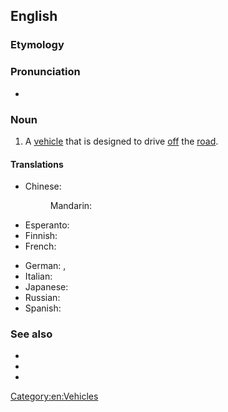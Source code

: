 {{also|offroader}}
==English==

===Etymology===
{{suffix|en|off-road|er}}

===Pronunciation===
* {{audio|en|En-au-off-roader.ogg|Audio (AU)}}

===Noun===
{{en-noun}}

# {{lb|en|idiomatic}} A [[vehicle]] that is designed to drive [[off]] the [[road]].

====Translations====
{{trans-top|vehicle designed for driving offroad}}
* Chinese:
*: Mandarin: {{t-needed|cmn}}
* Esperanto: {{t-needed|eo}}
* Finnish: {{t|fi|maastoajoneuvo}}
* French: {{t+|fr|tout-terrain|m}}
{{trans-mid}}
* German: {{t|de|Offroader|m}}, {{t+|de|Geländewagen|m}}
* Italian: {{t-needed|it}}
* Japanese: {{t-needed|ja}}
* Russian: {{t+|ru|внедорожник}}
* Spanish: {{t-needed|es}}
{{trans-bottom}}

===See also===
* {{l|en|off-road}}
* {{l|en|on-roader}}
* {{l|en|softroader}}

[[Category:en:Vehicles]]